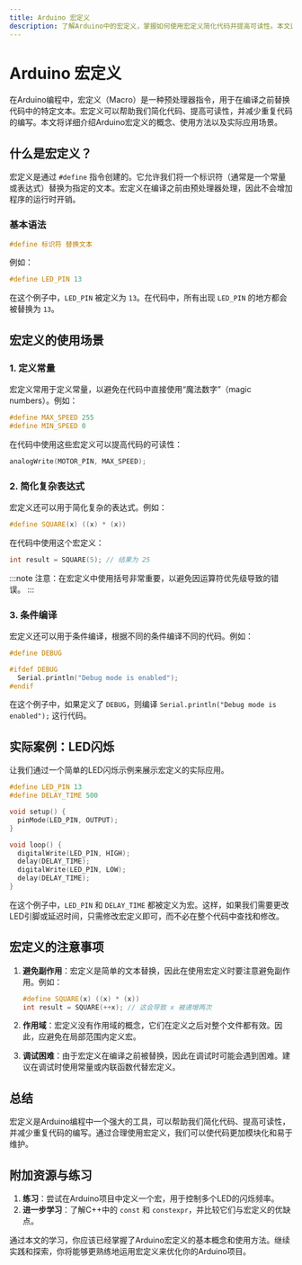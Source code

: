 ```yaml
---
title: Arduino 宏定义
description: 了解Arduino中的宏定义，掌握如何使用宏定义简化代码并提高可读性。本文适合初学者，包含代码示例和实际应用场景。
---
```


# Arduino 宏定义

在Arduino编程中，宏定义（Macro）是一种预处理器指令，用于在编译之前替换代码中的特定文本。宏定义可以帮助我们简化代码、提高可读性，并减少重复代码的编写。本文将详细介绍Arduino宏定义的概念、使用方法以及实际应用场景。

## 什么是宏定义？

宏定义是通过 `#define` 指令创建的。它允许我们将一个标识符（通常是一个常量或表达式）替换为指定的文本。宏定义在编译之前由预处理器处理，因此不会增加程序的运行时开销。

### 基本语法

```cpp
#define 标识符 替换文本
```

例如：

```cpp
#define LED_PIN 13
```

在这个例子中，`LED_PIN` 被定义为 `13`。在代码中，所有出现 `LED_PIN` 的地方都会被替换为 `13`。

## 宏定义的使用场景

### 1. 定义常量

宏定义常用于定义常量，以避免在代码中直接使用“魔法数字”（magic numbers）。例如：

```cpp
#define MAX_SPEED 255
#define MIN_SPEED 0
```

在代码中使用这些宏定义可以提高代码的可读性：

```cpp
analogWrite(MOTOR_PIN, MAX_SPEED);
```

### 2. 简化复杂表达式

宏定义还可以用于简化复杂的表达式。例如：

```cpp
#define SQUARE(x) ((x) * (x))
```

在代码中使用这个宏定义：

```cpp
int result = SQUARE(5); // 结果为 25
```

:::note
注意：在宏定义中使用括号非常重要，以避免因运算符优先级导致的错误。
:::

### 3. 条件编译

宏定义还可以用于条件编译，根据不同的条件编译不同的代码。例如：

```cpp
#define DEBUG

#ifdef DEBUG
  Serial.println("Debug mode is enabled");
#endif
```

在这个例子中，如果定义了 `DEBUG`，则编译 `Serial.println("Debug mode is enabled");` 这行代码。

## 实际案例：LED闪烁

让我们通过一个简单的LED闪烁示例来展示宏定义的实际应用。

```cpp
#define LED_PIN 13
#define DELAY_TIME 500

void setup() {
  pinMode(LED_PIN, OUTPUT);
}

void loop() {
  digitalWrite(LED_PIN, HIGH);
  delay(DELAY_TIME);
  digitalWrite(LED_PIN, LOW);
  delay(DELAY_TIME);
}
```

在这个例子中，`LED_PIN` 和 `DELAY_TIME` 都被定义为宏。这样，如果我们需要更改LED引脚或延迟时间，只需修改宏定义即可，而不必在整个代码中查找和修改。

## 宏定义的注意事项

1. **避免副作用**：宏定义是简单的文本替换，因此在使用宏定义时要注意避免副作用。例如：

   ```cpp
   #define SQUARE(x) ((x) * (x))
   int result = SQUARE(++x); // 这会导致 x 被递增两次
   ```

2. **作用域**：宏定义没有作用域的概念，它们在定义之后对整个文件都有效。因此，应避免在局部范围内定义宏。

3. **调试困难**：由于宏定义在编译之前被替换，因此在调试时可能会遇到困难。建议在调试时使用常量或内联函数代替宏定义。

## 总结

宏定义是Arduino编程中一个强大的工具，可以帮助我们简化代码、提高可读性，并减少重复代码的编写。通过合理使用宏定义，我们可以使代码更加模块化和易于维护。

## 附加资源与练习

1. **练习**：尝试在Arduino项目中定义一个宏，用于控制多个LED的闪烁频率。
2. **进一步学习**：了解C++中的 `const` 和 `constexpr`，并比较它们与宏定义的优缺点。

通过本文的学习，你应该已经掌握了Arduino宏定义的基本概念和使用方法。继续实践和探索，你将能够更熟练地运用宏定义来优化你的Arduino项目。